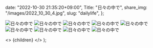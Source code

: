 
  date: "2022-10-30 21:35:20+09:00",
  Title: "日々の中で",
  share_img: "/images/2022_10_30_4.jpg",
  slug: "dailylife",
};

![日々の中で](/images/2022_10_30_1.jpg)
![日々の中で](/images/2022_10_30_2.jpg)
![日々の中で](/images/2022_10_30_3.jpg)
![日々の中で](/images/2022_10_30_4.jpg)
![日々の中で](/images/2022_10_30_5.jpg)
![日々の中で](/images/2022_10_30_6.jpg)
![日々の中で](/images/2022_10_30_7.jpg)
![日々の中で](/images/2022_10_30_8.jpg)
![日々の中で](/images/2022_10_30_9.jpg)

  <>
    <Head>
      <title>{meta.Title} | 異郷好実</title>
    </Head>
    <PostLayout meta={meta}>{children}</PostLayout>
  </>
);
